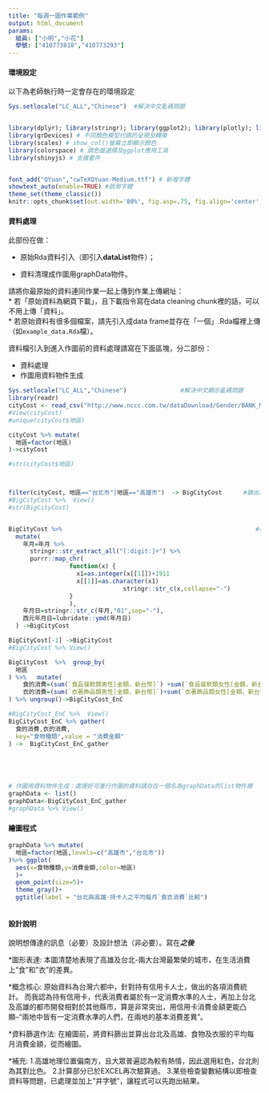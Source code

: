```yaml
---
title: "每週一圖作業範例"
output: html_document
params:
  組員: ["小明","小花"]  
  學號: ["410773818","410773293"]
---
```


#### 環境設定

以下為老師執行時一定會存在的環境設定
```r
Sys.setlocale("LC_ALL","Chinese")  #解決中文亂碼問題


library(dplyr); library(stringr); library(ggplot2); library(plotly); library(lubridate); library(readr); library(tidyr); library(showtext);library(ggthemes);
library(grDevices) # 不同顏色模型代碼的呈現及轉換
library(scales) # show_col()螢幕立即顯示顏色
library(colorspace) # 調色盤選擇及ggplot應用工具
library(shinyjs) # 支援套件


font_add("QYuan","cwTeXQYuan-Medium.ttf") # 新增字體
showtext_auto(enable=TRUE) #啟用字體
theme_set(theme_classic())
knitr::opts_chunk$set(out.width='80%', fig.asp=.75, fig.align='center', fig.showtext=T)
```

#### 資料處理

此部份在做：

  * 原始Rda資料引入（即引入**dataList**物件）；
  
  * 資料清理成作圖用graphData物件。

請將你最原始的資料連同作業一起上傳到作業上傳網址：  
  * 若「原始資料為網頁下載」，且下載指令寫在data cleaning chunk裡的話，可以不用上傳「資料」。  
  * 若原始資料有很多個檔案，請先引入成data frame並存在「一個」.Rda檔裡上傳（如`example_data.Rda`檔）。  

資料檔引入到進入作圖前的資料處理請寫在下面區塊，分二部份：

  * 資料處理  
  * 作圖用資料物件生成
  
```r
Sys.setlocale("LC_ALL","Chinese")               #解決中文顯示亂碼問題
library(readr)
cityCost <- read_csv("http://www.nccc.com.tw/dataDownload/Gender/BANK_MCT_ALL_GD.CSV")
#View(cityCost)
#unique(cityCost$地區)

cityCost %>% mutate(
  地區=factor(地區)
)->cityCost 

#str(cityCost$地區)     



filter(cityCost, 地區=="台北市"|地區=="高雄市")  -> BigCityCost      #篩出高雄市及台北市
#BigCityCost %>%  View()
#str(BigCityCost)


BigCityCost %>%                                                      #改年月日
  mutate(
    年月=年月 %>%
      stringr::str_extract_all("[:digit:]+") %>%
      purrr::map_chr(
                 function(x) {
                   x1=as.integer(x[[1]])+1911
                   x[[1]]=as.character(x1)
                                stringr::str_c(x,collapse="-")
                 }
                 ),
    年月日=stringr::str_c(年月,"01",sep="-"),
    西元年月日=lubridate::ymd(年月日)
  ) ->BigCityCost

BigCityCost[-1] ->BigCityCost
#BigCityCost %>% View()

BigCityCost  %>%  group_by(
  地區
) %>%   mutate(
    食的消費=(sum(`食品餐飲類男性[金額，新台幣]`) +sum(`食品餐飲類女性[金額，新台幣]`))/(67*2),
    衣的消費=(sum(`衣著飾品類男性[金額，新台幣]`)+sum(`衣著飾品類女性[金額，新台幣]`))/(67*2)    
) %>% ungroup()->BigCityCost_EnC

#BigCityCost_EnC %>%  View()
BigCityCost_EnC %>% gather(
  食的消費,衣的消費,
  key="食物種類",value = "消費金額"
) ->  BigCityCost_EnC_gather





# 作圖用資料物件生成：處理好可進行作圖的資料請存在一個名為graphData的list物件裡
graphData <- list()
graphData<-BigCityCost_EnC_gather
#graphData %>% View()

```

#### 繪圖程式

```r

graphData %>% mutate(
  地區=factor(地區,levels=c("高雄市","台北市"))
)%>% ggplot(
  aes(x=食物種類,y=消費金額,color=地區)
  )+
  geom_point(size=5)+
  theme_gray()+
  ggtitle(label = "台北與高雄-持卡人之平均每月`食衣消費`比較")



```

#### 設計說明
說明想傳達的訊息（必要）及設計想法（非必要）。寫在***之後
*** 

*圖形表達:
本圖清楚地表現了高雄及台北-兩大台灣最繁榮的城市，在生活消費上"食"和"衣"的差異。

*概念核心:
原始資料為台灣六都中，針對持有信用卡人士，做出的各項消費統計。
而我認為持有信用卡，代表消費者屬於有一定消費水準的人士，再加上台北及高雄的都市開發相對於其他縣市，算是非常突出，用信用卡消費金額更能凸顯--"兩地中皆有一定消費水準的人們，在兩地的基本消費差異"。

*資料篩選作法:
在繪圖前，將資料篩出並算出台北及高雄、食物及衣服的平均每月消費金額，從而繪圖。

*補充:
1.高雄地理位置偏南方，且大眾普遍認為較有熱情，因此選用紅色，台北則為其對比色。
2.計算部分已於EXCEL再次驗算過。
3.某些檢查變數結構以即檢查資料等問題，已處理並加上"井字號"，讓程式可以先跑出結果。






